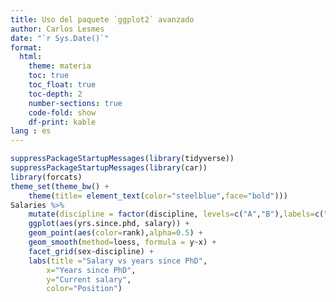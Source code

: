 ```yaml
---
title: Uso del paquete `ggplot2` avanzado
author: Carlos Lesmes
date: "`r Sys.Date()`"
format:
  html:
    theme: materia
    toc: true
    toc_float: true
    toc-depth: 2
    number-sections: true
    code-fold: show
    df-print: kable
lang : es
---
```


```r
suppressPackageStartupMessages(library(tidyverse))
suppressPackageStartupMessages(library(car))
library(forcats)
theme_set(theme_bw() + 
    theme(title= element_text(color="steelblue",face="bold")))
Salaries %>%
    mutate(discipline = factor(discipline, levels=c("A","B"),labels=c("Agriculture","Biology"))) %>%
    ggplot(aes(yrs.since.phd, salary)) +
    geom_point(aes(color=rank),alpha=0.5) +
    geom_smooth(method=loess, formula = y~x) +
    facet_grid(sex~discipline) +
    labs(title ="Salary vs years since PhD",
        x="Years since PhD",
        y="Current salary",
        color="Position")
```